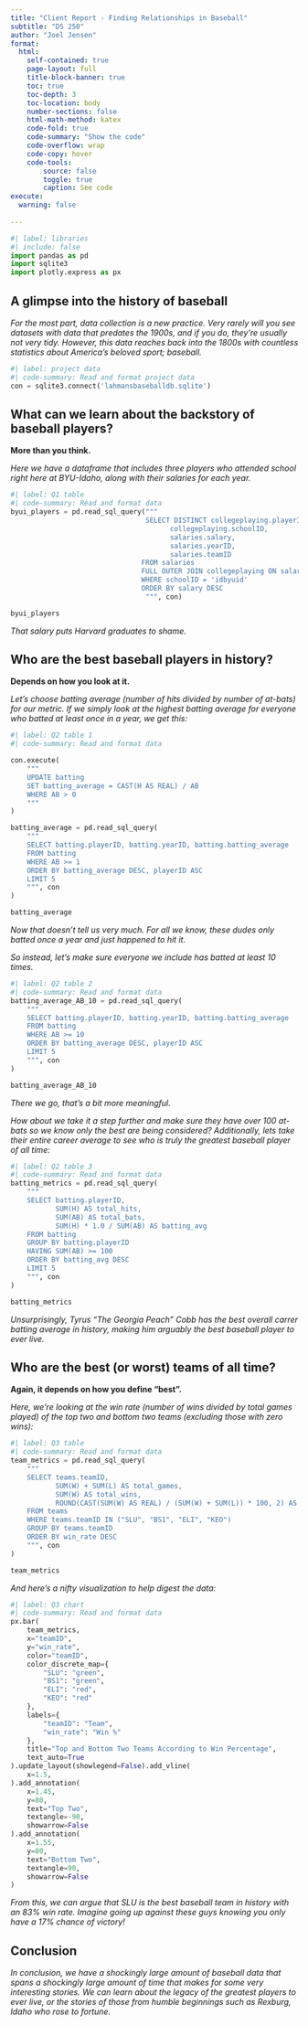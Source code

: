 ```yaml
---
title: "Client Report - Finding Relationships in Baseball"
subtitle: "DS 250"
author: "Joel Jensen"
format:
  html:
    self-contained: true
    page-layout: full
    title-block-banner: true
    toc: true
    toc-depth: 3
    toc-location: body
    number-sections: false
    html-math-method: katex
    code-fold: true
    code-summary: "Show the code"
    code-overflow: wrap
    code-copy: hover
    code-tools:
        source: false
        toggle: true
        caption: See code
execute: 
  warning: false
    
---
```


```python
#| label: libraries
#| include: false
import pandas as pd
import sqlite3
import plotly.express as px
```


## A glimpse into the history of baseball
_For the most part, data collection is a new practice. Very rarely will you see datasets with data that predates the 1900s, and if you do, they're usually not very tidy. However, this data reaches back into the 1800s with countless statistics about America's beloved sport; baseball._

```python
#| label: project data
#| code-summary: Read and format project data
con = sqlite3.connect('lahmansbaseballdb.sqlite')
```

## What can we learn about the backstory of baseball players?

__More than you think.__

_Here we have a dataframe that includes three players who attended school right here at BYU-Idaho, along with their salaries for each year._

```python
#| label: Q1 table
#| code-summary: Read and format data
byui_players = pd.read_sql_query("""
                                 SELECT DISTINCT collegeplaying.playerID, 
                                       collegeplaying.schoolID, 
                                       salaries.salary, 
                                       salaries.yearID, 
                                       salaries.teamID
                                FROM salaries
                                FULL OUTER JOIN collegeplaying ON salaries.playerID = collegeplaying.playerID
                                WHERE schoolID = 'idbyuid'
                                ORDER BY salary DESC
                                 """, con)

byui_players
```

_That salary puts Harvard graduates to shame._

## Who are the best baseball players in history?

__Depends on how you look at it.__

_Let's choose batting average (number of hits divided by number of at-bats) for our metric. If we simply look at the highest batting average for everyone who batted at least once in a year, we get this:_

```python
#| label: Q2 table 1
#| code-summary: Read and format data

con.execute(
    """
    UPDATE batting
    SET batting_average = CAST(H AS REAL) / AB
    WHERE AB > 0
    """
)

batting_average = pd.read_sql_query(
    """
    SELECT batting.playerID, batting.yearID, batting.batting_average
    FROM batting
    WHERE AB >= 1
    ORDER BY batting_average DESC, playerID ASC
    LIMIT 5
    """, con
)

batting_average
```

_Now that doesn't tell us very much. For all we know, these dudes only batted once a year and just happened to hit it._

_So instead, let's make sure everyone we include has batted at least 10 times._

```python
#| label: Q2 table 2
#| code-summary: Read and format data
batting_average_AB_10 = pd.read_sql_query(
    """
    SELECT batting.playerID, batting.yearID, batting.batting_average
    FROM batting
    WHERE AB >= 10
    ORDER BY batting_average DESC, playerID ASC
    LIMIT 5
    """, con
)

batting_average_AB_10
```

_There we go, that's a bit more meaningful._

_How about we take it a step further and make sure they have over 100 at-bats so we know only the best are being considered? Additionally, lets take their entire career average to see who is truly the greatest baseball player of all time:_

```python
#| label: Q2 table 3
#| code-summary: Read and format data
batting_metrics = pd.read_sql_query(
    """
    SELECT batting.playerID,
           SUM(H) AS total_hits,
           SUM(AB) AS total_bats,
           SUM(H) * 1.0 / SUM(AB) AS batting_avg
    FROM batting
    GROUP BY batting.playerID
    HAVING SUM(AB) >= 100
    ORDER BY batting_avg DESC
    LIMIT 5
    """, con
)

batting_metrics
```

_Unsurprisingly, Tyrus "The Georgia Peach" Cobb has the best overall carrer batting average in history, making him arguably the best baseball player to ever live._

## Who are the best (or worst) teams of all time?

__Again, it depends on how you define "best".__

_Here, we're looking at the win rate (number of wins divided by total games played) of the top two and bottom two teams (excluding those with zero wins):_

```python
#| label: Q3 table
#| code-summary: Read and format data
team_metrics = pd.read_sql_query(
    """
    SELECT teams.teamID,
           SUM(W) + SUM(L) AS total_games,
           SUM(W) AS total_wins,
           ROUND(CAST(SUM(W) AS REAL) / (SUM(W) + SUM(L)) * 100, 2) AS win_rate
    FROM teams
    WHERE teams.teamID IN ("SLU", "BS1", "ELI", "KEO")
    GROUP BY teams.teamID
    ORDER BY win_rate DESC
    """, con
)

team_metrics
```

_And here's a nifty visualization to help digest the data:_

```python
#| label: Q3 chart
#| code-summary: Read and format data
px.bar(
    team_metrics,
    x="teamID",
    y="win_rate",
    color="teamID",
    color_discrete_map={
        "SLU": "green",
        "BS1": "green",
        "ELI": "red",
        "KEO": "red"
    },
    labels={
        "teamID": "Team",
        "win_rate": "Win %"
    },
    title="Top and Bottom Two Teams According to Win Percentage",
    text_auto=True
).update_layout(showlegend=False).add_vline(
    x=1.5,
).add_annotation(
    x=1.45,
    y=80,
    text="Top Two",
    textangle=-90,
    showarrow=False
).add_annotation(
    x=1.55,
    y=80,
    text="Bottom Two",
    textangle=90,
    showarrow=False
)
```

_From this, we can argue that SLU is the best baseball team in history with an 83% win rate. Imagine going up against these guys knowing you only have a 17% chance of victory!_

## Conclusion

_In conclusion, we have a shockingly large amount of baseball data that spans a shockingly large amount of time that makes for some very interesting stories. We can learn about the legacy of the greatest players to ever live, or the stories of those from humble beginnings such as Rexburg, Idaho who rose to fortune._